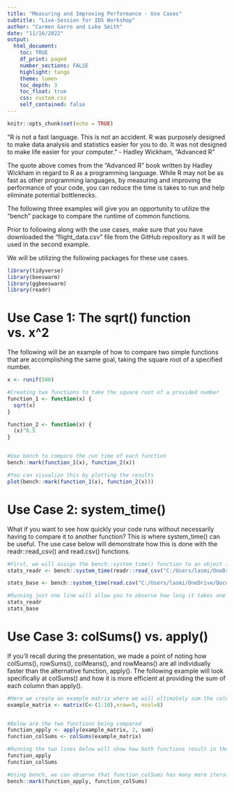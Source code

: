 ---
title: "Measuring and Improving Performance - Use Cases"
subtitle: "Live-Session for IDS Workshop"
author: "Carmen Garro and Luke Smith"
date: "11/16/2022"
output: 
  html_document:
    toc: TRUE
    df_print: paged
    number_sections: FALSE
    highlight: tango
    theme: lumen
    toc_depth: 3
    toc_float: true
    css: custom.css 
    self_contained: false
---

```{r setup, include=FALSE}
knitr::opts_chunk$set(echo = TRUE)
```

"R is not a fast language. This is not an accident. R was purposely designed to make data analysis and statistics easier for you to do. It was not designed to make life easier for your computer." - Hadley Wickham, "Advanced R"

The quote above comes from the "Advanced R" book written by Hadley Wickham in regard to R as a programming language. While R may not be as fast as other programming languages, by measuring and improving the performance of your code, you can reduce the time is takes to run and help eliminate potential bottlenecks.

The following three examples will give you an opportunity to utilize the "bench" package to compare the runtime of common functions.

Prior to following along with the use cases, make sure that you have downloaded the "flight_data.csv" file from the GitHub repository as it will be used in the second example.

We will be utilizing the following packages for these use cases.
```{r}
library(tidyverse)
library(beeswarm)
library(ggbeeswarm)
library(readr)
```


# Use Case 1: The sqrt() function vs. x^2
The following will be an example of how to compare two simple functions that are accomplishing the same goal, taking the square root of a specified number.
```{r}

x <- runif(500)

#Creating two functions to take the square root of a provided number
function_1 <- function(x) {
  sqrt(x)
}

function_2 <- function(x) {
  (x)^0.5
}


#Use bench to compare the run time of each function
bench::mark(function_1(x), function_2(x))

#You can visualize this by plotting the results
plot(bench::mark(function_1(x), function_2(x)))
```

# Use Case 2: system_time()
What if you want to see how quickly your code runs without necessarily having to compare it to another function? This is where system_time() can be useful. The use case below will demonstrate how this is done with the readr::read_csv() and read.csv() functions.
```{r}

#First, we will assign the bench::system_time() function to an object in order to view them easily momentarily
stats_readr <- bench::system_time(readr::read_csv("C:/Users/lasmi/OneDrive/Documents/Graduate School/Fall 2022 Semester/Intro to Data Science/GitHub Materials/IDS Workshop/15-MeasuringAndImprovingPerformance-Smith-Garro/flight_data.csv"))

stats_base <- bench::system_time(read.csv("C:/Users/lasmi/OneDrive/Documents/Graduate School/Fall 2022 Semester/Intro to Data Science/GitHub Materials/IDS Workshop/15-MeasuringAndImprovingPerformance-Smith-Garro/flight_data.csv"))

#Running just one line will allow you to observe how long it takes one item to run, while running both lines below simultaneously will allow you to compare them to each other
stats_readr
stats_base


```


# Use Case 3: colSums() vs. apply()
If you'll recall during the presentation, we made a point of noting how colSums(), rowSums(), colMeans(), and rowMeans() are all individually faster than the alternative function, apply(). The following example will look specifically at colSums() and how it is more efficient at providing the sum of each column than apply().

``` {r}
#Here we create an example matrix where we will ultimately sum the column values
example_matrix <- matrix(C<-(1:10),nrow=5, ncol=8)


#Below are the two functions being compared
function_apply <- apply(example_matrix, 2, sum)
function_colSums <- colSums(example_matrix)

#Running the two lines below will show how both functions result in the same value
function_apply
function_colSums

#Using bench, we can observe that function_colSums has many more iterations per second and is thus faster
bench::mark(function_apply, function_colSums)


```
